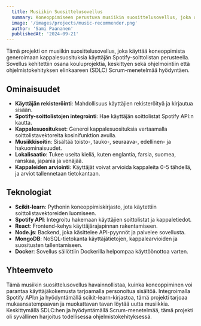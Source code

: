 ```yaml
---
  title: Musiikin Suosittelusovellus
  summary: Koneoppimiseen perustuva musiikin suosittelusovellus, joka on integroitu Spotify API:iin ja rakennettu osana kouluprojektia.
  image: '/images/projects/music-recommender.png'
  author: 'Sami Paananen'
  publishedAt: '2024-09-21'
---
```


Tämä projekti on musiikin suosittelusovellus, joka käyttää koneoppimista generoimaan kappalesuosituksia käyttäjän Spotify-soittolistan perusteella. Sovellus kehitettiin osana kouluprojektia, keskittyen sekä ohjelmointiin että ohjelmistokehityksen elinkaareen (SDLC) Scrum-menetelmää hyödyntäen.

## Ominaisuudet

- **Käyttäjän rekisteröinti**: Mahdollisuus käyttäjien rekisteröityä ja kirjautua sisään.
- **Spotify-soittolistojen integrointi**: Hae käyttäjän soittolistat Spotify API:n kautta.
- **Kappalesuositukset**: Generoi kappalesuosituksia vertaamalla soittolistavektoreita kosinifunktion avulla.
- **Musiikkisoitin**: Sisältää toisto-, tauko-, seuraava-, edellinen- ja hakuominaisuudet.
- **Lokalisaatio**: Tukee useita kieliä, kuten englantia, farsia, suomea, ranskaa, japania ja venäjää.
- **Kappaleiden arviointi**: Käyttäjät voivat arvioida kappaleita 0-5 tähdellä, ja arviot tallennetaan tietokantaan.

## Teknologiat

- **Scikit-learn**: Pythonin koneoppimiskirjasto, jota käytettiin soittolistavektoreiden luomiseen.
- **Spotify API**: Integroitu hakemaan käyttäjien soittolistat ja kappaletiedot.
- **React**: Frontend-kehys käyttäjärajapinnan rakentamiseen.
- **Node.js**: Backend, joka käsittelee API-pyynnöt ja palvelee sovellusta.
- **MongoDB**: NoSQL-tietokanta käyttäjätietojen, kappalearvioiden ja suositusten tallentamiseen.
- **Docker**: Sovellus säilöttiin Dockerilla helpompaa käyttöönottoa varten.

## Yhteemveto

Tämä musiikin suosittelusovellus havainnollistaa, kuinka koneoppiminen voi parantaa käyttäjäkokemusta tarjoamalla personoitua sisältöä. Integroimalla Spotify API:n ja hyödyntämällä scikit-learn-kirjastoa, tämä projekti tarjoaa mukaansatempaavan ja muokattavan tavan löytää uutta musiikkia. Keskittymällä SDLC:hen ja hyödyntämällä Scrum-menetelmää, tämä projekti oli syvällinen harjoitus todellisessa ohjelmistokehityksessä.
